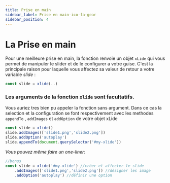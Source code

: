 ```yaml
---
title: Prise en main
sidebar_label: Prise en main-ico-fa-gear
sidebar_position: 4
---
```


# La Prise en main
Pour une meilleure prise en main, la fonction renvoie un objet `xLide` qui vous permet de manipuler le slider et de le configurer a votre guise.
C'est la principale raison pour laquelle vous affectez sa valeur de retour a votre variable <em>slide</em> :
```js
const slide = xlide(..)
```

### Les arguments de la fonction `xlide` sont facultatifs.
Vous auriez tres bien pu appeler la fonction sans argument. Dans ce cas la selection et la configuration se font respectivement avec les methodes <span><code class="language-js">appendTo</code></span> , <span><code class="language-js">addImages</code></span> et <span><code class="language-js">addOption</code></span> de votre objet xLide
```js
const slide = xlide()
slide.addImages(['slide1.png','slide2.png'])
slide.addOption('autoplay')                                                
slide.appendTo(document.querySelector('#my-xlide'))
```

*Vous pouvez même faire un one-liner:*
```js
//bonus
const slide = xlide('#my-xlide') //créer et affecter le slide
    .addImages(['slide1.png','slide2.png']) //désigner les image
    .addOption('autoplay') //définir une option
```